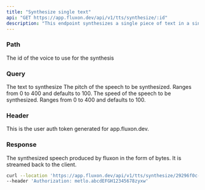 ```yaml
---
title: "Synthesize single text"
api: "GET https://app.fluxon.dev/api/v1/tts/synthesize/:id"
description: "This endpoint synthesizes a single piece of text in a single API call"
---
```


### Path

<ParamField path="id" type="string">
  The id of the voice to use for the synthesis
</ParamField>

### Query

<ParamField query="text" type="string">
  The text to synthesize
</ParamField>

<ParamField query="pitch" type="u16">
  The pitch of the speech to be synthesized. Ranges from 0 to 400 and defaults to 100. 
</ParamField>

<ParamField query="speed" type="u16">
  The speed of the speech to be synthesized. Ranges from 0 to 400 and defaults to 100. 
</ParamField>

### Header

<ParamField header="Authorization" type="string">
  This is the user auth token generated for app.fluxon.dev.
</ParamField>

### Response

<ResponseField name="synthesized speech" type="file">
  The synthesized speech produced by fluxon in the form of bytes. It is streamed back to the client.
</ResponseField>

<RequestExample>

```bash Example Request
curl --location 'https://app.fluxon.dev/api/v1/tts/synthesize/29296f0c-6599-4ba5-bbfc-61cc61da4806?text=This%20is%20a%20sample%20piece%20of%20text&speed=100&pitch=100' \
--header 'Authorization: metlo.abcdEFGH12345678zyxw'
```

</RequestExample>